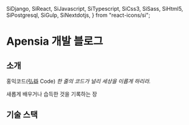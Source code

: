   SiDjango,
  SiReact,
  SiJavascript,
  SiTypescript,
  SiCss3,
  SiSass,
  SiHtml5,
  SiPostgresql,
  SiGulp,
  SiNextdotjs,
} from "react-icons/si";

# Apensia 개발 블로그

## 소개

홍익코드(弘益 Code) <i>한 줄의 코드가 널리 세상을 이롭게 하리라.</i>

새롭게 배우거나 습득한 것을 기록하는 장

## 기술 스택

<br />

<center>
  <div className="tech-grid">
    <span>
      <SiHtml5 />
    </span>
    <span>
      <SiCss3 />
    </span>
    <span>
      <SiJavascript />
    </span>
    <span>
      <SiTypescript />
    </span>
    <span>
      <SiSass />
    </span>
    <span>
      <SiReact />
    </span>
    <span>
      <SiNextdotjs />
    </span>
    <span>
      <SiPostgresql />
    </span>
    <span>
      <SiDjango />
    </span>
    <span>
      <SiGulp />
    </span>
  </div>
</center>
